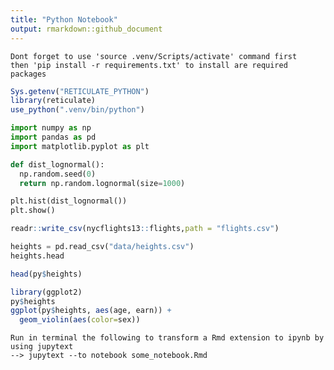 ```yaml
---
title: "Python Notebook"
output: rmarkdown::github_document
---
```



```{}
Dont forget to use 'source .venv/Scripts/activate' command first
then 'pip install -r requirements.txt' to install are required packages
```


```r
Sys.getenv("RETICULATE_PYTHON")
library(reticulate)
use_python(".venv/bin/python")
```


```python

import numpy as np
import pandas as pd
import matplotlib.pyplot as plt

```



```python

def dist_lognormal():
  np.random.seed(0)
  return np.random.lognormal(size=1000)

plt.hist(dist_lognormal())
plt.show()
```

```r

readr::write_csv(nycflights13::flights,path = "flights.csv")

```



```python

heights = pd.read_csv("data/heights.csv")
heights.head

```

```r

head(py$heights)

```


```r
library(ggplot2)
py$heights
ggplot(py$heights, aes(age, earn)) +
  geom_violin(aes(color=sex))
```


```{ }
Run in terminal the following to transform a Rmd extension to ipynb by using jupytext
--> jupytext --to notebook some_notebook.Rmd
```

